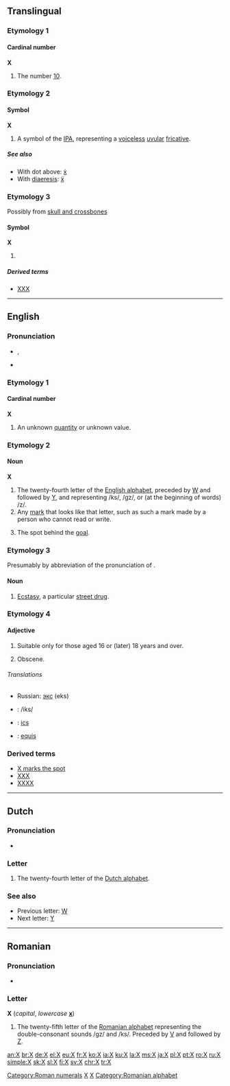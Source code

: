 {{wikipedia}}
{{also|Appendix:Variations of "x"}}
==Translingual==

===Etymology 1===

====Cardinal number====
{{enum|IX|XI|Roman numeral|X}}
'''X'''

# {{context|Roman numerals}} The number [[ten|10]].

===Etymology 2===

====Symbol====
'''X'''

# A symbol of the [[IPA]], representing a [[voiceless]] [[uvular]] [[fricative]].

=====See also=====
* With dot above: [[ẋ]]
* With [[diaeresis]]: [[ẍ]]

===Etymology 3===
Possibly from [[skull and crossbones]]

====Symbol====
'''X'''

# {{non-gloss definition|A hazard indicator, sometimes incorporated into standard labelling and signage systems}}

=====Derived terms=====
* [[XXX]]

[[Category:Roman numerals]]

----

==English==

===Pronunciation===
* {{IPA|/ɛks/}}, {{SAMPA|/Eks/}}
* {{rhymes|ɛks}}

===Etymology 1===

====Cardinal number====
'''X'''

# An unknown [[quantity]] or unknown value.

===Etymology 2===

====Noun====
'''X'''

# The twenty-fourth letter of the [[Appendix:Roman script|English alphabet]], preceded by [[W]] and followed by [[Y]], and representing /ks/, /gz/,<!--as in "exact" in my dialect at least--> or (at the beginning of words) /z/.
# Any [[mark]] that looks like that letter, such as such a mark made by a person who cannot read or write.
# {{lacrosse}} The spot behind the [[goal]].

===Etymology 3===
Presumably by abbreviation of the pronunciation of {{term|ecstasy}}.

====Noun====
{{en-noun|-}}

# {{slang}} [[ecstasy|Ecstasy]], a particular [[street drug]].

===Etymology 4===

====Adjective====
{{en-adj|-}}

# {{context|Former|_|British|_|film certificate}} Suitable only for those aged 16 or (later) 18 years and over.
# {{context|movie rating}} Obscene.

======Translations======
{{trans-top|surname taken by Malcolm Little}}
* Russian: [[экс]] (eks)
{{trans-mid}}
{{trans-bottom}}

{{checktrans-top}}
* {{ttbc|French}}: /iks/
* {{ttbc|Italian}}: [[ics]]
{{trans-mid}}
* {{ttbc|Spanish}}: [[equis]]
{{trans-bottom}}

===Derived terms===
* [[X marks the spot]]
* [[XXX]]
* [[XXXX]]

[[Category:IPA symbols|X]]
[[Category:Latin letters|X]]

----

==Dutch==

===Pronunciation===
* {{sense|letter name}} {{IPA|/ɪks/|lang=nl}}

===Letter===
{{infl|nl|letter|capital||lowercase|x}}

# The twenty-fourth letter of the [[Dutch alphabet]].

===See also===
* Previous letter: [[W#Dutch|W]]
* Next letter: [[Y#Dutch|Y]]

----

==Romanian==

===Pronunciation===
* {{IPA|/iks/|lang=ro}}

===Letter===
'''X''' (''capital'', ''lowercase'' '''[[x]]''')

# The twenty-fifth letter of the [[Romanian alphabet]] representing the double-consonant sounds /gz/ and /ks/. Preceded by [[V]] and followed by [[Z]].

[[Category:Romanian alphabet]]

[[an:X]]
[[br:X]]
[[de:X]]
[[el:X]]
[[eu:X]]
[[fr:X]]
[[ko:X]]
[[ia:X]]
[[ku:X]]
[[la:X]]
[[ms:X]]
[[ja:X]]
[[pl:X]]
[[pt:X]]
[[ro:X]]
[[ru:X]]
[[simple:X]]
[[sk:X]]
[[sl:X]]
[[fi:X]]
[[sv:X]]
[[chr:X]]
[[tr:X]]